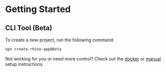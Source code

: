# Getting Started

## CLI Tool (Beta)

To create a new project, run the following command:

```bash
npx create-rhino-app@beta
```

Not working for you or need more control? Check out the [docker](docker) or [manual](manual) setup instructions.
